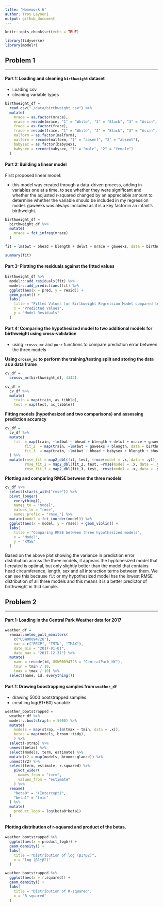 ```yaml
---
title: "Homework 6"
author: Troy Layouni
output: github_document
---
```


```r
knitr::opts_chunk$set(echo = TRUE)

library(tidyverse)
library(modelr)
```

## Problem 1
***

#### Part 1: Loading and cleaning `birthweight` dataset

* Loading csv 
* cleaning variable types 

```r
birthweight_df = 
  read_csv("./data/birthweight.csv") %>% 
  mutate(
    mrace = as.factor(mrace), 
    mrace = recode(mrace, "1" = "White", "2" = "Black", "3" = "Asian", "4" = "Puerto Rican", "8" = "Other", "9" = "Unknown"),
    frace = as.factor(frace), 
    frace = recode(frace, "1" = "White", "2" = "Black", "3" = "Asian", "4" = "Puerto Rican", "8" = "Other", "9" = "Unknown"),
    malform = as.factor(malform),
    malform = recode(malform, "1" = "absent", "2" = "absent"),
    babysex = as.factor(babysex),
    babysex = recode(babysex, "1" = "male", "2" = "female")
  )
```

#### Part 2: Building a linear model

First proposed linear model: 

* this model was created through a data-driven process, adding in variables one at a time, to see whether they were significant and whether the adjusted r-squared changed by an appreciable amount to determine whether the variable should be included in my regression model. gaweeks was always included as it is a key factor in an infant's birthweight.

```r
birthweight_df = 
  birthweight_df %>% 
  mutate(
    mrace = fct_infreq(mrace)
  )

fit = lm(bwt ~ bhead + blength + delwt + mrace + gaweeks, data = birthweight_df)

summary(fit)
```

#### Part 3: Plotting the residuals against the fitted values

```r
birthweight_df %>% 
  modelr::add_residuals(fit) %>% 
  modelr::add_predictions(fit) %>% 
  ggplot(aes(x = pred, y = resid)) + 
  geom_point() + 
  labs(
    title = "Fitted Values for Birthweight Regression Model compared to Residuals",
    x = "Predicted Values",
    y = "Model Residuals"
  )
```

#### Part 4: Comparing the hypothesized model to two additional models for birthweight using cross-validation

*  using `crossv_mc` and `purr` functions to compare prediction error between the three models


**Using `crossv_mc` to perform the training/testing split and storing the data as a data frame**

```r
cv_df = 
  crossv_mc(birthweight_df, 4342)

cv_df =
  cv_df %>% 
  mutate(
    train = map(train, as_tibble),
    test = map(test, as_tibble))
```


**Fitting models (hypothesized and two comparisons) and assessing prediction accuracy**

```r
cv_df = 
  cv_df %>% 
  mutate(
    fit  = map(train, ~lm(bwt ~ bhead + blength + delwt + mrace + gaweeks, data = birthweight_df)),
         fit_2  = map(train, ~lm(bwt ~ gaweeks + blength, data = birthweight_df)),
         fit_3  = map(train, ~lm(bwt ~ bhead + babysex + blength + bhead * babysex * blength, data = birthweight_df)) 
  ) %>% 
  mutate(rmse_fit = map2_dbl(fit, test, ~rmse(model = .x, data = .y)),
         rmse_fit_2 = map2_dbl(fit_2, test, ~rmse(model = .x, data = .y)),
         rmse_fit_3 = map2_dbl(fit_3, test, ~rmse(model = .x, data = .y)))

```

**Plotting and comparing RMSE between the three models**

```r
cv_df %>% 
  select(starts_with("rmse")) %>% 
  pivot_longer(
    everything(),
    names_to = "model", 
    values_to = "rmse",
    names_prefix = "rmse_") %>% 
  mutate(model = fct_inorder(model)) %>% 
  ggplot(aes(x = model, y = rmse)) + geom_violin() + 
  labs(
    title = "Comparing RMSE between three hypothesized models",
    x = "Model",
    y = "RMSE"
  ) 
```

Based on the above plot showing the variance in prediction error distribution across the three models, it appears the hyptohesized model that I created is optimal, but only slightly better than the model that contains head circumference, length, sex and all interaction terms between them. We can see this because `fit` or my hypothesized model has the lowest RMSE distribution of all three models and this means it is a better predictor of birthweight in thid sample. 


## Problem 2
***

#### Part 1: Loading in the Central Park Weather data for 2017

```r
weather_df = 
  rnoaa::meteo_pull_monitors(
    c("USW00094728"),
    var = c("PRCP", "TMIN", "TMAX"), 
    date_min = "2017-01-01",
    date_max = "2017-12-31") %>%
  mutate(
    name = recode(id, USW00094728 = "CentralPark_NY"),
    tmin = tmin / 10,
    tmax = tmax / 10) %>%
  select(name, id, everything())
```

#### Part 1: Drawing boostrapping samples from `weather_df`

* drawing 5000 bootstrapped samples
* creatiing log(B1*B0) variable

```r
weather_bootstrapped = 
  weather_df %>% 
  modelr::bootstrap(n = 5000) %>% 
  mutate(
    models = map(strap, ~lm(tmax ~ tmin, data = .x)),
    betas = map(models, broom::tidy),
    ) %>% 
  select(-strap) %>% 
  unnest(betas) %>% 
  select(models, term, estimate) %>% 
  mutate(r2 = map(models, broom::glance)) %>% 
  unnest(r2) %>% 
  select(term, estimate, r.squared) %>%
    pivot_wider(
      names_from = "term", 
      values_from = "estimate"
    ) %>% 
  rename(
    "beta0" = "(Intercept)",
    "beta1" = "tmin"
  ) %>% 
  mutate(
    product_logb = log(beta0*beta1)
  )
```

#### Plotting distribution of r-squared and product of the betas. 

```r
weather_bootstrapped %>% 
  ggplot(aes(x = product_logb)) +
  geom_density() +
  labs(
    title = "Distribution of log (β1*β2)",
    x = "log (β1*β2)"
  )
```

```r
weather_bootstrapped %>% 
  ggplot(aes(x = r.squared)) +
  geom_density() +
  labs(
    title = "Distribution of R-squared",
    x = "R-squared"
  )
```


